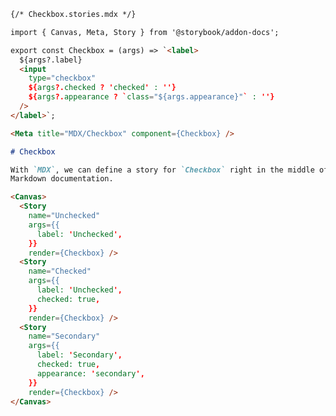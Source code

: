 ```md
{/* Checkbox.stories.mdx */}

import { Canvas, Meta, Story } from '@storybook/addon-docs';

export const Checkbox = (args) => `<label>
  ${args?.label}
  <input
    type="checkbox"
    ${args?.checked ? 'checked' : ''}
    ${args?.appearance ? `class="${args.appearance}"` : ''}
  />
</label>`;

<Meta title="MDX/Checkbox" component={Checkbox} />

# Checkbox

With `MDX`, we can define a story for `Checkbox` right in the middle of our
Markdown documentation.

<Canvas>
  <Story 
    name="Unchecked"
    args={{ 
      label: 'Unchecked',
    }}
    render={Checkbox} />
  <Story 
    name="Checked"
    args={{ 
      label: 'Unchecked', 
      checked: true,
    }}
    render={Checkbox} />
  <Story 
    name="Secondary" 
    args={{
      label: 'Secondary', 
      checked: true, 
      appearance: 'secondary',
    }}
    render={Checkbox} />
</Canvas>
```

